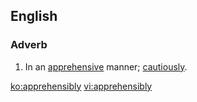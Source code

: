 ==English==
===Adverb===
{{en-adv}}
# In an [[apprehensive]] manner; [[cautiously]].

[[ko:apprehensibly]]
[[vi:apprehensibly]]